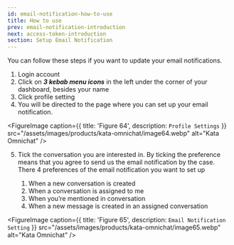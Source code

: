 ```yaml
---
id: email-notification-how-to-use
title: How to use
prev: email-notification-introduction
next: access-token-introduction
section: Setup Email Notification
---
```


You can follow these steps if you want to update your email notifications.

1. Login account
2. Click on **_3 kebab menu icons_** in the left under the corner of your dashboard, besides your name
3. Click profile setting
4. You will be directed to the page where you can set up your email notification.

<FigureImage
  caption={{ title: 'Figure 64', description: `Profile Settings` }}
  src="/assets/images/products/kata-omnichat/image64.webp"
  alt="Kata Omnichat"
/>

5. Tick the conversation you are interested in. By ticking the preference means that you agree to send us the email notification by the case. There 4 preferences of the email notification you want to set up

   1. When a new conversation is created
   2. When a conversation is assigned to me
   3. When you’re mentioned in conversation
   4. When a new message is created in an assigned conversation

<FigureImage
  caption={{ title: 'Figure 65', description: `Email Notification Setting` }}
  src="/assets/images/products/kata-omnichat/image65.webp"
  alt="Kata Omnichat"
/>
